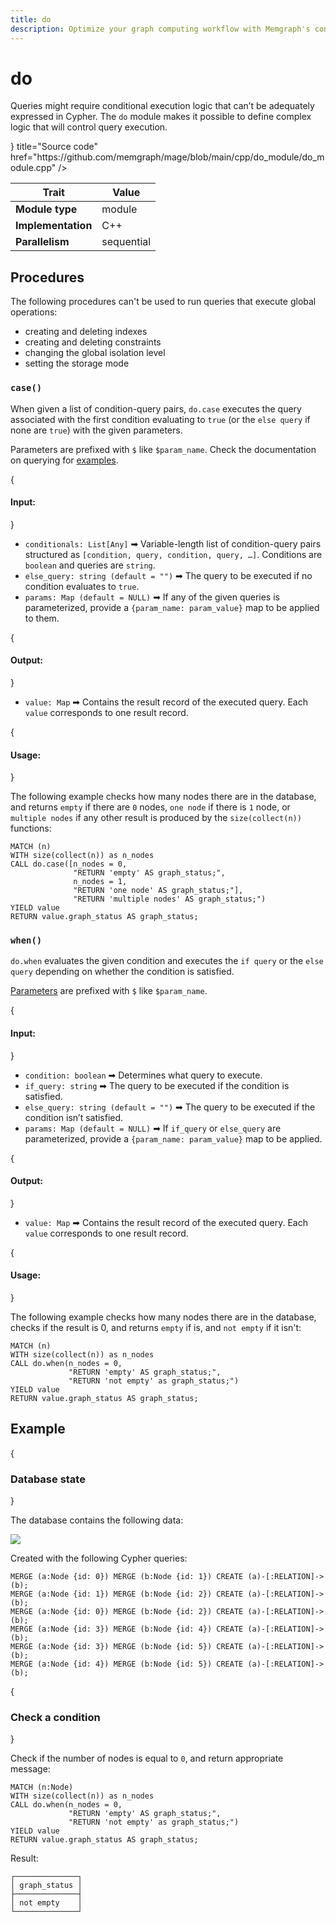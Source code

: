 ```yaml
---
title: do
description: Optimize your graph computing workflow with Memgraph's conditional execution capabilities. Explore tutorials and comprehensive documentation to learn how to execute specific operations based on conditions within your graphs.
---
```



# do

Queries might require conditional execution logic that can’t be adequately
expressed in Cypher. The `do` module makes it possible to define complex logic
that will control query execution.

<Cards>
  <Cards.Card
    icon={<GitHub />}
    title="Source code"
    href="https://github.com/memgraph/mage/blob/main/cpp/do_module/do_module.cpp"
  />
</Cards>

| Trait              | Value      |
| ------------------ | ---------- |
| **Module type**    | module     |
| **Implementation** | C++        |
| **Parallelism**    | sequential |

## Procedures

The following procedures can't be used to run queries that execute global operations:

* creating and deleting indexes 
* creating and deleting constraints
* changing the global isolation level
* setting the storage mode

### `case()`

When given a list of condition-query pairs, `do.case` executes the query associated
with the first condition evaluating to `true` (or the `else query` if none are
`true`) with the given parameters.

Parameters are prefixed with `$` like `$param_name`. Check the documentation on
querying for [examples](/querying/expressions#parameters).

{<h4 className="custom-header"> Input: </h4>}

* `conditionals: List[Any]` ➡ Variable-length list of condition-query pairs
  structured as `[condition, query, condition, query, …​]`. Conditions are
  `boolean` and queries are `string`.
* `else_query: string (default = "")` ➡ The query to be executed if no
  condition evaluates to `true`.
* `params: Map (default = NULL)` ➡ If any of the given queries is parameterized,
  provide a `{param_name: param_value}` map to be applied to them.

{<h4 className="custom-header"> Output: </h4>}

* `value: Map` ➡ Contains the result record of the executed query. Each `value` corresponds to one result record.

{<h4 className="custom-header"> Usage: </h4>}

The following example checks how many nodes there are in the database, and
returns `empty` if there are `0` nodes, `one node` if there is `1` node, or
`multiple nodes` if any other result is produced by the `size(collect(n))`
functions:

```cypher
MATCH (n)
WITH size(collect(n)) as n_nodes
CALL do.case([n_nodes = 0,
              "RETURN 'empty' AS graph_status;",
              n_nodes = 1,
              "RETURN 'one node' AS graph_status;"],
              "RETURN 'multiple nodes' AS graph_status;")
YIELD value
RETURN value.graph_status AS graph_status;
```

### `when()`

`do.when` evaluates the given condition and executes the `if query` or the
`else query` depending on whether the condition is satisfied.

[Parameters](/querying/expressions#parameters) are prefixed with `$` like
`$param_name`.

{<h4 className="custom-header"> Input: </h4>}

* `condition: boolean` ➡ Determines what query to execute.
* `if_query: string` ➡ The query to be executed if the condition is satisfied.
* `else_query: string (default = "")` ➡ The query to be executed if the
  condition isn’t satisfied.
* `params: Map (default = NULL)` ➡ If `if_query` or `else_query` are parameterized,
   provide a `{param_name: param_value}` map to be applied.

{<h4 className="custom-header"> Output: </h4>}

* `value: Map` ➡ Contains the result record of the executed query. Each `value` corresponds to one result record.

{<h4 className="custom-header"> Usage: </h4>}

The following example checks how many nodes there are in the database, checks if
the result is 0, and returns `empty` if is, and `not empty` if it isn't:

```cypher
MATCH (n)
WITH size(collect(n)) as n_nodes
CALL do.when(n_nodes = 0,
             "RETURN 'empty' AS graph_status;",
             "RETURN 'not empty' as graph_status;")
YIELD value
RETURN value.graph_status AS graph_status;
```

## Example

<Steps>

{<h3 className="custom-header"> Database state </h3>} 

The database contains the following data: 

![](/pages/advanced-algorithms/available-algorithms/do/do-1.png)

Created with the following Cypher queries:

```cypher
MERGE (a:Node {id: 0}) MERGE (b:Node {id: 1}) CREATE (a)-[:RELATION]->(b);
MERGE (a:Node {id: 1}) MERGE (b:Node {id: 2}) CREATE (a)-[:RELATION]->(b);
MERGE (a:Node {id: 0}) MERGE (b:Node {id: 2}) CREATE (a)-[:RELATION]->(b);
MERGE (a:Node {id: 3}) MERGE (b:Node {id: 4}) CREATE (a)-[:RELATION]->(b);
MERGE (a:Node {id: 3}) MERGE (b:Node {id: 5}) CREATE (a)-[:RELATION]->(b);
MERGE (a:Node {id: 4}) MERGE (b:Node {id: 5}) CREATE (a)-[:RELATION]->(b);
```

{<h3 className="custom-header"> Check a condition </h3>} 

Check if the number of nodes is equal to `0`, and return appropriate message:

```cypher
MATCH (n:Node)
WITH size(collect(n)) as n_nodes
CALL do.when(n_nodes = 0,
             "RETURN 'empty' AS graph_status;",
             "RETURN 'not empty' as graph_status;")
YIELD value
RETURN value.graph_status AS graph_status;
```

Result:

```plaintext
┌──────────────┐
│ graph_status │
├──────────────┤
│ not empty    │ 
└──────────────┘
```

</Steps>
